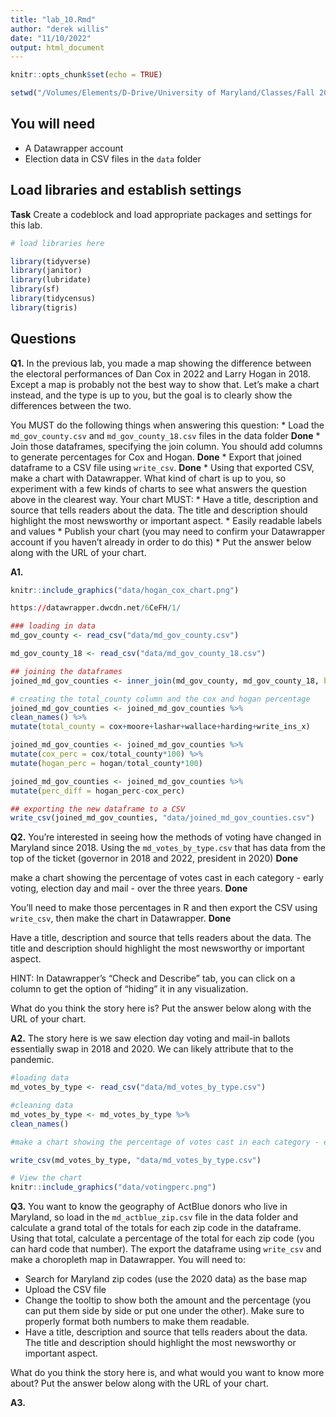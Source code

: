 ```yaml
---
title: "lab_10.Rmd"
author: "derek willis"
date: "11/10/2022"
output: html_document
---
```


```r
knitr::opts_chunk$set(echo = TRUE)

setwd("/Volumes/Elements/D-Drive/University of Maryland/Classes/Fall 2022/Data Journalism/Github Repository/Data_Journalism_2022_Fall/labs/lab_10/")


```

## You will need

* A Datawrapper account
* Election data in CSV files in the `data` folder

## Load libraries and establish settings

**Task** Create a codeblock and load appropriate packages and settings for this lab.

```r
# load libraries here

library(tidyverse)
library(janitor)
library(lubridate)
library(sf)
library(tidycensus)
library(tigris)


```

## Questions

**Q1.** In the previous lab, you made a map showing the difference between the electoral performances of Dan Cox in 2022 and Larry Hogan in 2018. Except a map is probably not the best way to show that. Let's make a chart instead, and the type is up to you, but the goal is to clearly show the differences between the two.

You MUST do the following things when answering this question:
* Load the `md_gov_county.csv` and `md_gov_county_18.csv` files in the data folder
**Done**
* Join those dataframes, specifying the join column. You should add columns to generate percentages for Cox and Hogan.
**Done**
* Export that joined dataframe to a CSV file using `write_csv`.
**Done**
* Using that exported CSV, make a chart with Datawrapper. What kind of chart is up to you, so experiment with a few kinds of charts to see what answers the question above in the clearest way. Your chart MUST:
  * Have a title, description and source that tells readers about the data. The title and description should highlight the most newsworthy or important aspect.
  * Easily readable labels and values
* Publish your chart (you may need to confirm your Datawrapper account if you haven't already in order to do this)
* Put the answer below along with the URL of your chart.

**A1.** 
```r
knitr::include_graphics("data/hogan_cox_chart.png")

https://datawrapper.dwcdn.net/6CeFH/1/

```

```r
### loading in data
md_gov_county <- read_csv("data/md_gov_county.csv")

md_gov_county_18 <- read_csv("data/md_gov_county_18.csv")

## joining the dataframes
joined_md_gov_counties <- inner_join(md_gov_county, md_gov_county_18, by=c('GEOID'='GEOID'))

# creating the total_county column and the cox and hogan percentage 
joined_md_gov_counties <- joined_md_gov_counties %>%
clean_names() %>% 
mutate(total_county = cox+moore+lashar+wallace+harding+write_ins_x)

joined_md_gov_counties <- joined_md_gov_counties %>% 
mutate(cox_perc = cox/total_county*100) %>% 
mutate(hogan_perc = hogan/total_county*100)

joined_md_gov_counties <- joined_md_gov_counties %>% 
mutate(perc_diff = hogan_perc-cox_perc)

## exporting the new dataframe to a CSV
write_csv(joined_md_gov_counties, "data/joined_md_gov_counties.csv")


```

**Q2.** You're interested in seeing how the methods of voting have changed in Maryland since 2018. Using the `md_votes_by_type.csv` that has data from the top of the ticket (governor in 2018 and 2022, president in 2020)
**Done**

make a chart showing the percentage of votes cast in each category - early voting, election day and mail - over the three years.
**Done**

You'll need to make those percentages in R and then export the CSV using `write_csv`, then make the chart in Datawrapper.
**Done**

Have a title, description and source that tells readers about the data. The title and description should highlight the most newsworthy or important aspect.

HINT: In Datawrapper's "Check and Describe" tab, you can click on a column to get the option of "hiding" it in any visualization.

What do you think the story here is? Put the answer below along with the URL of your chart.

**A2.** The story here is we saw election day voting and mail-in ballots essentially swap in 2018 and 2020. We can likely attribute that to the pandemic. 

```r
#loading data
md_votes_by_type <- read_csv("data/md_votes_by_type.csv")

#cleaning data
md_votes_by_type <- md_votes_by_type %>%
clean_names()

#make a chart showing the percentage of votes cast in each category - early voting, election day and mail - over the three years.

write_csv(md_votes_by_type, "data/md_votes_by_type.csv")

# View the chart
knitr::include_graphics("data/votingperc.png")


```


**Q3.** You want to know the geography of ActBlue donors who live in Maryland, so load in the `md_actblue_zip.csv` file in the data folder and calculate a grand total of the totals for each zip code in the dataframe. Using that total, calculate a percentage of the total for each zip code (you can hard code that number). The export the dataframe using `write_csv` and make a choropleth map in Datawrapper. You will need to:

* Search for Maryland zip codes (use the 2020 data) as the base map
* Upload the CSV file
* Change the tooltip to show both the amount and the percentage (you can put them side by side or put one under the other). Make sure to properly format both numbers to make them readable.
* Have a title, description and source that tells readers about the data. The title and description should highlight the most newsworthy or important aspect.

What do you think the story here is, and what would you want to know more about? Put the answer below along with the URL of your chart.

**A3.** 

```r
```
